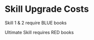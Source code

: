 
# Skill Upgrade Costs

Skill 1 & 2 require <Highlight color="#0000d5">BLUE</Highlight> books
		
Ultimate Skill requires <Highlight color="#b31e25">RED</Highlight> books

<SkillCosts />